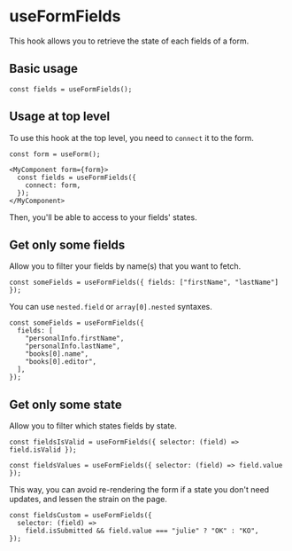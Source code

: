 
# useFormFields

This hook allows you to retrieve the state of each fields of a form.

## Basic usage

```tsx
const fields = useFormFields();
```

## Usage at top level

To use this hook at the top level, you need to `connect` it to the form.

```tsx
const form = useForm();

<MyComponent form={form}>
  const fields = useFormFields({
    connect: form,
  });
</MyComponent>
```

Then, you'll be able to access to your fields' states.

## Get only some fields

Allow you to filter your fields by name(s) that you want to fetch.

```tsx
const someFields = useFormFields({ fields: ["firstName", "lastName"] });
```

You can use `nested.field` or `array[0].nested` syntaxes.

```tsx
const someFields = useFormFields({
  fields: [
    "personalInfo.firstName",
    "personalInfo.lastName",
    "books[0].name",
    "books[0].editor",
  ],
});
```

## Get only some state

Allow you to filter which states fields by state.

```tsx
const fieldsIsValid = useFormFields({ selector: (field) => field.isValid });

const fieldsValues = useFormFields({ selector: (field) => field.value });
```

This way, you can avoid re-rendering the form if a state you don't need updates, and lessen the strain on the page.

```tsx
const fieldsCustom = useFormFields({
  selector: (field) =>
    field.isSubmitted && field.value === "julie" ? "OK" : "KO",
});
```
